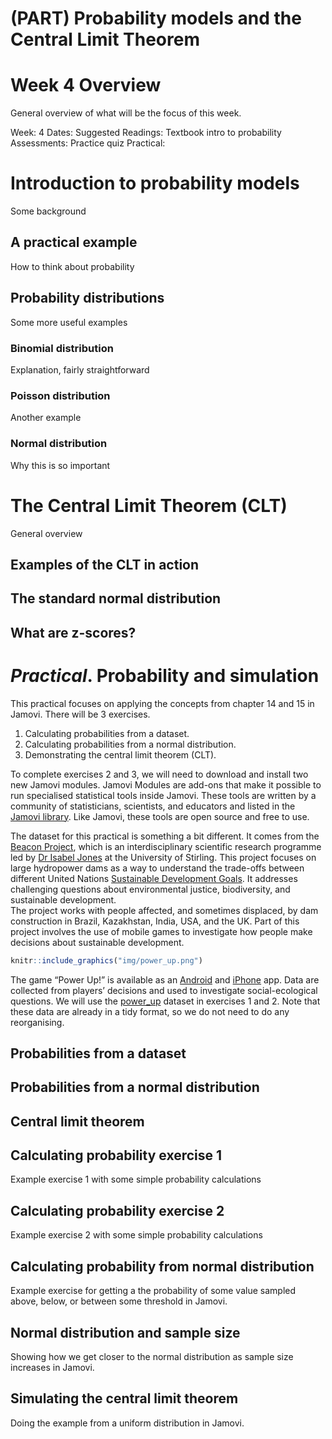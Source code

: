 # (PART) Probability models and the Central Limit Theorem {-}

# Week 4 Overview {-}

General overview of what will be the focus of this week.

Week: 4
Dates: 
Suggested Readings: Textbook intro to probability
Assessments: Practice quiz
Practical:

# Introduction to probability models

Some background

## A practical example

How to think about probability


## Probability distributions

Some more useful examples

### Binomial distribution

Explanation, fairly straightforward

### Poisson distribution

Another example

### Normal distribution

Why this is so important


# The Central Limit Theorem (CLT)

General overview

## Examples of the CLT in action

## The standard normal distribution

## What are z-scores?


# _Practical_. Probability and simulation

This practical focuses on applying the concepts from chapter 14 and 15 in Jamovi.
There will be 3 exercises.

1. Calculating probabilities from a dataset.
2. Calculating probabilities from a normal distribution.
3. Demonstrating the central limit theorem (CLT).

To complete exercises 2 and 3, we will need to download and install two new Jamovi modules.
Jamovi Modules are add-ons that make it possible to run specialised statistical tools inside Jamovi.
These tools are written by a community of statisticians, scientists, and educators and listed in the [Jamovi library](https://www.jamovi.org/library.html).
Like Jamovi, these tools are open source and free to use.

The dataset for this practical is something a bit different.
It comes from the [Beacon Project](https://www.thebeaconproject.net/), which is an interdisciplinary scientific research programme led by [Dr Isabel Jones](https://www.stir.ac.uk/people/256518) at the University of Stirling.
This project focuses on large hydropower dams as a way to understand the trade-offs between different United Nations [Sustainable Development Goals](https://sdgs.un.org/goals).
It addresses challenging questions about environmental justice, biodiversity, and sustainable development.  
The project works with people affected, and sometimes displaced, by dam construction in Brazil, Kazakhstan, India, USA, and the UK.
Part of this project involves the use of mobile games to investigate how people make decisions about sustainable development.

```r
knitr::include_graphics("img/power_up.png")
```

The game "Power Up!" is available as an [Android](https://play.google.com/store/apps/details?id=com.hyperluminal.stirlinguniversity.sustainabledevelopmentgame) and [iPhone](https://apps.apple.com/gb/app/power-up/id1585634888) app.
Data are collected from players' decisions and used to investigate social-ecological questions.
We will use the [power_up]() dataset in exercises 1 and 2.
Note that these data are already in a tidy format, so we do not need to do any reorganising.

## Probabilities from a dataset





## Probabilities from a normal distribution


## Central limit theorem





## Calculating probability exercise 1

Example exercise 1 with some simple probability calculations

## Calculating probability exercise 2

Example exercise 2 with some simple probability calculations

## Calculating probability from normal distribution

Example exercise for getting a the probability of some value sampled above, below, or between some threshold in Jamovi.

## Normal distribution and sample size

Showing how we get closer to the normal distribution as sample size increases in Jamovi.

## Simulating the central limit theorem

Doing the example from a uniform distribution in Jamovi.








